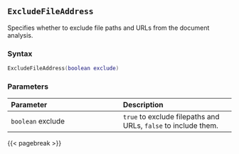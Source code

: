 ## `ExcludeFileAddress`

Specifies whether to exclude file paths\index{file paths!excluding} and URLs from the document analysis.

### Syntax {-}

``` .lua
ExcludeFileAddress(boolean exclude)
```

### Parameters {-}

**Parameter** | **Description**
| :-- | :-- |
| `boolean` exclude | `true` to exclude filepaths and URLs, `false` to include them. |

{{< pagebreak >}}
